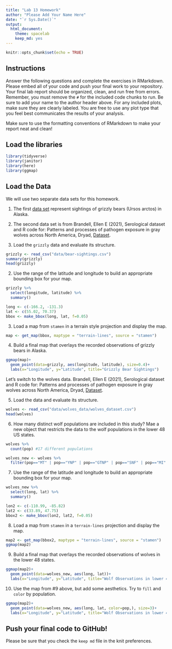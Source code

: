 ```yaml
---
title: "Lab 13 Homework"
author: "Please Add Your Name Here"
date: "`r Sys.Date()`"
output:
  html_document: 
    theme: spacelab
    keep_md: yes
---
```


```r
knitr::opts_chunk$set(echo = TRUE)
```

## Instructions
Answer the following questions and complete the exercises in RMarkdown. Please embed all of your code and push your final work to your repository. Your final lab report should be organized, clean, and run free from errors. Remember, you must remove the `#` for the included code chunks to run. Be sure to add your name to the author header above. For any included plots, make sure they are clearly labeled. You are free to use any plot type that you feel best communicates the results of your analysis.  

Make sure to use the formatting conventions of RMarkdown to make your report neat and clean!  

## Load the libraries  
```r
library(tidyverse)
library(janitor)
library(here)
library(ggmap)
``` 


## Load the Data
We will use two separate data sets for this homework.  

1. The first [data set](https://rcweb.dartmouth.edu/~f002d69/workshops/index_rspatial.html) represent sightings of grizzly bears (Ursos arctos) in Alaska.  

2. The second data set is from Brandell, Ellen E (2021), Serological dataset and R code for: Patterns and processes of pathogen exposure in gray wolves across North America, Dryad, [Dataset](https://doi.org/10.5061/dryad.5hqbzkh51).  

1. Load the `grizzly` data and evaluate its structure.  
```r
grizzly <- read_csv("data/bear-sightings.csv")
summary(grizzly)
head(grizzly)
```


2. Use the range of the latitude and longitude to build an appropriate bounding box for your map.  
```r
grizzly %>%
  select(longitude, latitude) %>%
  summary()
```
```r
long <- c(-166.2, -131.3)
lat <- c(55.02, 70.37)
bbox <- make_bbox(long, lat, f=0.05)
```



3. Load a map from `stamen` in a terrain style projection and display the map.  
```r
map <- get_map(bbox, maptype = "terrain-lines", source = "stamen")

```


4. Build a final map that overlays the recorded observations of grizzly bears in Alaska.  
```r
ggmap(map)+
  geom_point(data=grizzly, aes(longitude, latitude), size=0.4)+
  labs(x="Longitude", y="Latitude", title="Grizzly Bear Sightings")
```


Let's switch to the wolves data. Brandell, Ellen E (2021), Serological dataset and R code for: Patterns and processes of pathogen exposure in gray wolves across North America, Dryad, [Dataset](https://doi.org/10.5061/dryad.5hqbzkh51).  

5. Load the data and evaluate its structure.  
```r
wolves <- read_csv("data/wolves_data/wolves_dataset.csv")
head(wolves)
```


6. How many distinct wolf populations are included in this study? Mae a new object that restricts the data to the wolf populations in the lower 48 US states.  
```r
wolves %>%
  count(pop) #17 different populations 

wolves_new <- wolves %>%
  filter(pop=="MT" | pop=="YNP" | pop=="GTNP" | pop=="SNF" | pop=="MI" | pop=="MEXICAN")
```


7. Use the range of the latitude and longitude to build an appropriate bounding box for your map.  
```r
wolves_new %>%
  select(long, lat) %>%
  summary()
```
```r
lon2 <- c(-110.99, -85.82)
lat2 <- c(33.89, 47.75)
bbox2 <- make_bbox(lon2, lat2, f=0.05)
```


8.  Load a map from `stamen` in a `terrain-lines` projection and display the map. 
```r
map2 <- get_map(bbox2, maptype = "terrain-lines", source = "stamen")
ggmap(map2)
```


9. Build a final map that overlays the recorded observations of wolves in the lower 48 states.  
```r
ggmap(map2)+
  geom_point(data=wolves_new, aes(long, lat))+
  labs(x="Longitude", y="Latitude", title="Wolf Observations in lower 48 States")
```


10. Use the map from #9 above, but add some aesthetics. Try to `fill` and `color` by population.  
```r
ggmap(map2)+
  geom_point(data=wolves_new, aes(long, lat, color=pop,), size=3)+
  labs(x="Longitude", y="Latitude", title="Wolf Observations in lower 48 States")
```


## Push your final code to GitHub!
Please be sure that you check the `keep md` file in the knit preferences. 